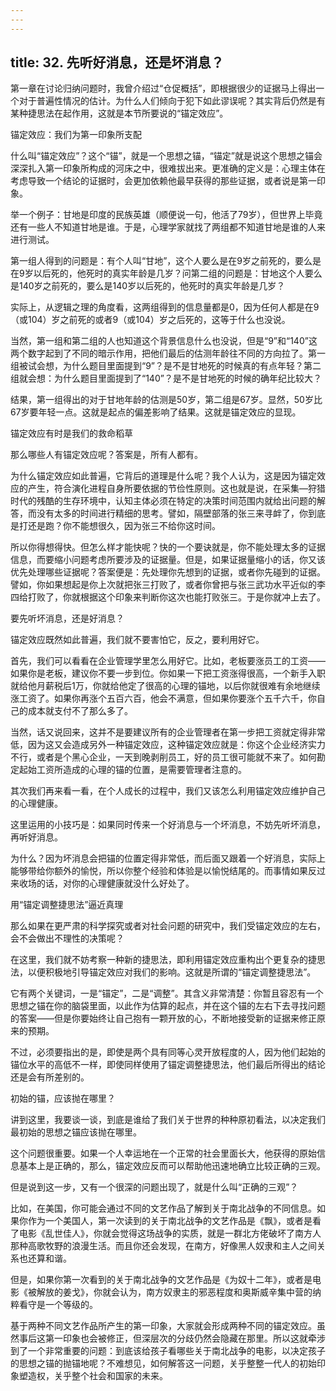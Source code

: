 ```yaml
---
---
---
```

title: 32. 先听好消息，还是坏消息？
---




第一章在讨论归纳问题时，我曾介绍过“仓促概括”，即根据很少的证据马上得出一个对于普遍性情况的估计。为什么人们倾向于犯下如此谬误呢？其实背后仍然是有某种捷思法在起作用，这就是本节所要说的“锚定效应”。





锚定效应：我们为第一印象所支配


什么叫“锚定效应”？这个“锚”，就是一个思想之锚，“锚定”就是说这个思想之锚会深深扎入第一印象所构成的河床之中，很难拔出来。更准确的定义是：心理主体在考虑导致一个结论的证据时，会更加依赖他最早获得的那些证据，或者说是第一印象。

举一个例子：甘地是印度的民族英雄（顺便说一句，他活了79岁），但世界上毕竟还有一些人不知道甘地是谁。于是，心理学家就找了两组都不知道甘地是谁的人来进行测试。

第一组人得到的问题是：有个人叫“甘地”，这个人要么是在9岁之前死的，要么是在9岁以后死的，他死时的真实年龄是几岁？问第二组的问题是：甘地这个人要么是140岁之前死的，要么是140岁以后死的，他死时的真实年龄是几岁？

实际上，从逻辑之理的角度看，这两组得到的信息量都是0，因为任何人都是在9（或104）岁之前死的或者9（或104）岁之后死的，这等于什么也没说。

当然，第一组和第二组的人也知道这个背景信息什么也没说，但是“9”和“140”这两个数字起到了不同的暗示作用，把他们最后的估测年龄往不同的方向拉了。第一组被试会想，为什么题目里面提到“9”？是不是甘地死的时候真的有点年轻？第二组就会想：为什么题目里面提到了“140”？是不是甘地死的时候的确年纪比较大？

结果，第一组得出的对于甘地年龄的估测是50岁，第二组是67岁。显然，50岁比67岁要年轻一点。这就是起点的偏差影响了结果。这就是锚定效应的显现。





锚定效应有时是我们的救命稻草


那么哪些人有锚定效应呢？答案是，所有人都有。

为什么锚定效应如此普遍，它背后的道理是什么呢？我个人认为，这是因为锚定效应的产生，符合演化进程自身所要依据的节俭性原则。这也就是说，在采集—狩猎时代的残酷的生存环境中，认知主体必须在特定的决策时间范围内就给出问题的解答，而没有太多的时间进行精细的思考。譬如，隔壁部落的张三来寻衅了，你到底是打还是跑？你不能想很久，因为张三不给你这时间。

所以你得想得快。但怎么样才能快呢？快的一个要诀就是，你不能处理太多的证据信息，而要缩小问题考虑所要涉及的证据量。但是，如果证据量缩小的话，你又该优先处理哪些证据呢？答案便是：先处理你先想到的证据，或者你先碰到的证据。譬如，你如果想起是你上次就把张三打败了，或者你曾把与张三武功水平近似的李四给打败了，你就根据这个印象来判断你这次也能打败张三。于是你就冲上去了。





要先听坏消息，还是好消息？


锚定效应既然如此普遍，我们就不要害怕它，反之，要利用好它。

首先，我们可以看看在企业管理学里怎么用好它。比如，老板要涨员工的工资——如果你是老板，建议你不要一步到位。你如果一下把工资涨得很高，一个新手入职就给他月薪税后1万，你就给他定了很高的心理的锚地，以后你就很难有余地继续涨工资了。如果你再涨个五百六百，他会不满意，但如果你要涨个五千六千，你自己的成本就支付不了那么多了。

当然，话又说回来，这并不是要建议所有的企业管理者在第一步把工资就定得非常低，因为这又会造成另外一种锚定效应，这种锚定效应就是：你这个企业经济实力不行，或者是个黑心企业，一天到晚剥削员工，好的员工很可能就不来了。如何勘定起始工资所造成的心理的锚的位置，是需要管理者注意的。

其次我们再来看一看，在个人成长的过程中，我们又该怎么利用锚定效应维护自己的心理健康。

这里运用的小技巧是：如果同时传来一个好消息与一个坏消息，不妨先听坏消息，再听好消息。

为什么？因为坏消息会把锚的位置定得非常低，而后面又跟着一个好消息，实际上能够带给你额外的愉悦，所以你整个经验和体验是以愉悦结尾的。而事情如果反过来收场的话，对你的心理健康就没什么好处了。





用“锚定调整捷思法”逼近真理


那么如果在更严肃的科学探究或者对社会问题的研究中，我们受锚定效应的左右，会不会做出不理性的决策呢？

在这里，我们就不妨考察一种新的捷思法，即利用锚定效应重构出个更复杂的捷思法，以便积极地引导锚定效应对我们的影响。这就是所谓的“锚定调整捷思法”。

它有两个关键词，一是“锚定”，二是“调整”。其含义非常清楚：你暂且容忍有一个思想之锚在你的脑袋里面，以此作为估算的起点，并在这个锚的左右下去寻找问题的答案——但是你要始终让自己抱有一颗开放的心，不断地接受新的证据来修正原来的预期。

不过，必须要指出的是，即使是两个具有同等心灵开放程度的人，因为他们起始的锚位水平的高低不一样，即使同样使用了锚定调整捷思法，他们最后所得出的结论还是会有所差别的。





初始的锚，应该抛在哪里？


讲到这里，我要谈一谈，到底是谁给了我们关于世界的种种原初看法，以决定我们最初始的思想之锚应该抛在哪里。

这个问题很重要。如果一个人幸运地在一个正常的社会里面长大，他获得的原始信息基本上是正确的，那么，锚定效应反而可以帮助他迅速地确立比较正确的三观。

但是说到这一步，又有一个很深的问题出现了，就是什么叫“正确的三观”？

比如，在美国，你可能会通过不同的文艺作品了解到关于南北战争的不同信息。如果你作为一个美国人，第一次读到的关于南北战争的文艺作品是《飘》，或者是看了电影《乱世佳人》，你就会觉得这场战争的实质，就是一群北方佬破坏了南方人那种高歌牧野的浪漫生活。而且你还会发现，在南方，好像黑人奴隶和主人之间关系也还算和谐。

但是，如果你第一次看到的关于南北战争的文艺作品是《为奴十二年》，或者是电影《被解放的姜戈》，你就会认为，南方奴隶主的邪恶程度和奥斯威辛集中营的纳粹看守是一个等级的。

基于两种不同文艺作品所产生的第一印象，大家就会形成两种不同的锚定效应。虽然事后这第一印象也会被修正，但深层次的分歧仍然会隐藏在那里。所以这就牵涉到了一个非常重要的问题：到底该给孩子看哪些关于南北战争的电影，以决定孩子的思想之锚的抛锚地呢？不难想见，如何解答这一问题，关乎整整一代人的初始印象塑造权，关乎整个社会和国家的未来。
